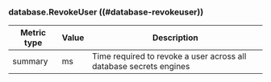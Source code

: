 ### database.RevokeUser ((#database-revokeuser))

Metric type | Value | Description
----------- | ----- | -----------
summary     | ms    | Time required to revoke a user across all database secrets engines